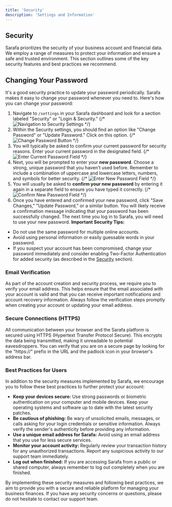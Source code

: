 ```yaml
---
title: 'Security'
description: 'Settings and Information'
---
```


## Security

Sarafa prioritizes the security of your business account and financial data. We employ a range of measures to protect your information and ensure a safe and trusted environment. This section outlines some of the key security features and best practices we recommend.

## Changing Your Password
It's a good security practice to update your password periodically. Sarafa makes it easy to change your password whenever you need to.
Here's how you can change your password:

1.  Navigate to `/settings` in your Sarafa dashboard and look for a section labeled "Security" or "Login & Security."
    {/* <Image src="/images/security-settings-navigation-placeholder.png" alt="Navigation to Security Settings" /> */}
2.  Within the Security settings, you should find an option like "Change Password" or "Update Password." Click on this option.
    {/* <Image src="/images/change-password-button-placeholder.png" alt="Change Password Button" /> */}
3.  You will typically be asked to confirm your current password for security reasons. Enter your current password in the designated field.
    {/* <Image src="/images/enter-current-password-placeholder.png" alt="Enter Current Password Field" /> */}
4.  Next, you will be prompted to enter your **new password**. Choose a strong, unique password that you haven't used before. Remember to include a combination of uppercase and lowercase letters, numbers, and symbols for better security.
    {/* <Image src="/images/enter-new-password-placeholder.png" alt="Enter New Password Field" /> */}
5.  You will usually be asked to **confirm your new password** by entering it again in a separate field to ensure you have typed it correctly.
    {/* <Image src="/images/confirm-new-password-placeholder.png" alt="Confirm New Password Field" /> */}
6.  Once you have entered and confirmed your new password, click "Save Changes," "Update Password," or a similar button.
You will likely receive a confirmation message indicating that your password has been successfully changed. The next time you log in to Sarafa, you will need to use your new password.
**Important Security Tips:**

* Do not use the same password for multiple online accounts.
* Avoid using personal information or easily guessable words in your password.
* If you suspect your account has been compromised, change your password immediately and consider enabling Two-Factor Authentication for added security (as described in the [Security](#security) section).
### Email Verification

As part of the account creation and security process, we require you to verify your email address. This helps ensure that the email associated with your account is valid and that you can receive important notifications and account recovery information. Always follow the verification steps promptly when creating your account or updating your email address.

### Secure Connections (HTTPS)

All communication between your browser and the Sarafa platform is secured using HTTPS (Hypertext Transfer Protocol Secure). This encrypts the data being transmitted, making it unreadable to potential eavesdroppers. You can verify that you are on a secure page by looking for the "https://" prefix in the URL and the padlock icon in your browser's address bar.
### Best Practices for Users

In addition to the security measures implemented by Sarafa, we encourage you to follow these best practices to further protect your account:

* **Keep your devices secure:** Use strong passwords or biometric authentication on your computer and mobile devices. Keep your operating systems and software up to date with the latest security patches.
* **Be cautious of phishing:** Be wary of unsolicited emails, messages, or calls asking for your login credentials or sensitive information. Always verify the sender's authenticity before providing any information.
* **Use a unique email address for Sarafa:** Avoid using an email address that you use for less secure services.
* **Monitor your account activity:** Regularly review your transaction history for any unauthorized transactions. Report any suspicious activity to our support team immediately.
* **Log out when finished:** If you are accessing Sarafa from a public or shared computer, always remember to log out completely when you are finished.

By implementing these security measures and following best practices, we aim to provide you with a secure and reliable platform for managing your business finances. If you have any security concerns or questions, please do not hesitate to contact our support team.



